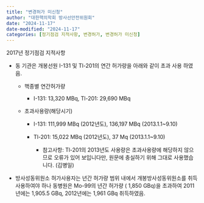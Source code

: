 ```yaml
---
title: "변경허가 미신청"
author: "대한핵의학회 방사선안전위원회"
date: "2024-11-17"
date-modified: "2024-11-17"
categories: [정기점검 지적사항, 변경허가, 변경허가 미신청]
---
```


2017년 정기점검 지적사항

-   동 기관은 개봉선원 I-131 및 Tl-201의 연간 허가량을 아래와 같이 초과 사용 하였음.

    -   핵종별 연간허가량

        -   I-131: 13,320 MBq, Tl-201: 29,690 MBq

    -   초과사용량(해당시기)

        -    I-131: 111,999 MBq (2012년도), 136,197 MBq (2013.1.1\~9.10)

        -   Tl-201: 15,022 MBq (2012년도), 37 Mq (2013.1.1\~9.10)

            -   참고사항: Tl-201의 2013년도 사용량은 초과사용량에 해당하지 않으므로 오류가 있어 보입니다만, 원문에 충실하기 위해 그대로 사용했습니다. (김병일)

-   방사성동위원소 허가사용자는 년간 허가량 범위 내에서 개봉방사성동위원소를 취득 사용하여야 하나 동병원은 Mo-99의 년간 허가량 ( 1,850 GBq)을 초과하여 2011년에는 1,905.5 GBq, 2012년에는 1,961 GBq 취득하였음.
